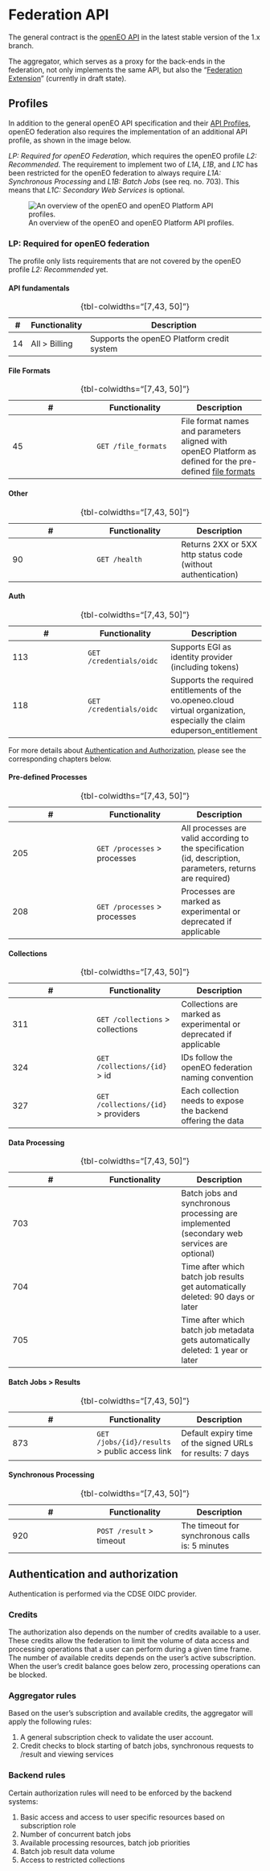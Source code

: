 # Federation API

The general contract is the [openEO API](https://api.openeo.org) in the latest stable version of the 1.x branch.

The aggregator, which serves as a proxy for the back-ends in the federation, not only implements the same API, but also the "[Federation Extension](https://github.com/Open-EO/openeo-api/tree/1.2.0/extensions/federation)" (currently in draft state).

## Profiles

In addition to the general openEO API specification and their [API Profiles](https://openeo.org/documentation/1.0/developers/profiles/api.html),
openEO federation also requires the implementation of an additional API profile, as shown in the image below.

*LP: Required for openEO Federation*, which requires the openEO profile *L2: Recommended*.
The requirement to implement two of *L1A*, *L1B*, and *L1C* has been restricted for the openEO federation to always require *L1A: Synchronous Processing* and *L1B: Batch Jobs* (see req. no. 703). 
This means that *L1C: Secondary Web Services* is optional.

![An overview of the openEO and openEO Platform API profiles.](./profiles/api.png)

### LP: Required for openEO federation

The profile only lists requirements that are not covered by the openEO profile *L2: Recommended* yet.

#### API fundamentals

| # | Functionality | Description |
| -- | -- | -- |
| 14 | All > Billing | Supports the openEO Platform credit system |
: {tbl-colwidths="[7,43, 50]"}

#### File Formats

| # | Functionality | Description |
| -- | -- | -- |
| 45 | `GET /file_formats` | File format names and parameters aligned with openEO Platform as defined for the pre-defined [file formats](./fileformats.qmd) |
: {tbl-colwidths="[7,43, 50]"}

#### Other

| # | Functionality | Description |
| -- | -- | -- |
| 90 | `GET /health` | Returns 2XX or 5XX http status code (without authentication) |
: {tbl-colwidths="[7,43, 50]"}

#### Auth

| # | Functionality | Description |
| -- | -- | -- |
| 113 | `GET /credentials/oidc` | Supports EGI as identity provider (including tokens) |
| 118 | `GET /credentials/oidc` | Supports the required entitlements of the vo.openeo.cloud virtual organization, especially the claim eduperson_entitlement |
: {tbl-colwidths="[7,43, 50]"}

For more details about [Authentication and Authorization](#authentication-and-authorization), please see the corresponding chapters below.

#### Pre-defined Processes

| # | Functionality | Description |
| -- | -- | -- |
| 205 | `GET /processes` > processes | All processes are valid according to the specification (id, description, parameters, returns are required) |
| 208 | `GET /processes` > processes | Processes are marked as experimental or deprecated if applicable |
: {tbl-colwidths="[7,43, 50]"}

#### Collections

| # | Functionality | Description |
| -- | -- | -- |
| 311 | `GET /collections` > collections | Collections are marked as experimental or deprecated if applicable |
| 324 | `GET /collections/{id}` > id | IDs follow the openEO federation naming convention |
| 327 | `GET /collections/{id}` > providers | Each collection needs to expose the backend offering the data |
: {tbl-colwidths="[7,43, 50]"}

#### Data Processing

| # | Functionality | Description |
| -- | -- | -- |
| 703 |  | Batch jobs and synchronous processing are implemented (secondary web services are optional) |
| 704 |  | Time after which batch job results get automatically deleted: 90 days or later |
| 705 |  | Time after which batch job metadata gets automatically deleted: 1 year or later |
: {tbl-colwidths="[7,43, 50]"}

#### Batch Jobs > Results

| # | Functionality | Description |
| -- | -- | -- |
| 873 | `GET /jobs/{id}/results` > public access link | Default expiry time of the signed URLs for results: 7 days |
: {tbl-colwidths="[7,43, 50]"}

#### Synchronous Processing

| # | Functionality | Description |
| -- | -- | -- |
| 920 | `POST /result` > timeout | The timeout for synchronous calls is: 5 minutes |
: {tbl-colwidths="[7,43, 50]"}

## Authentication and authorization

Authentication is performed via the CDSE OIDC provider.

### Credits

The authorization also depends on the number of credits available to a user. 
These credits allow the federation to limit the volume of data access and processing operations that a user can perform during a given time frame. 
The number of available credits depends on the user's active subscription.
When the user's credit balance goes below zero, processing operations can be blocked.

### Aggregator rules

Based on the user's subscription and available credits, the aggregator will apply the following rules:

1. A general subscription check to validate the user account.
2. Credit checks to block starting of batch jobs, synchronous requests to /result and viewing services


### Backend rules

Certain authorization rules will need to be enforced by the backend systems:

1. Basic access and access to user specific resources based on subscription role
2. Number of concurrent batch jobs
3. Available processing resources, batch job priorities
4. Batch job result data volume
5. Access to restricted collections
